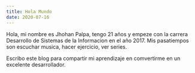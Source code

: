 ```yaml
---
title: Hola Mundo
date: 2020-07-16
---
```


Hola, mi nombre es Jhohan Palpa, tengo 21 años y empeze con la carrera Desarrollo de Sistemas de la Informacion en el año 2017.
Mis pasatiempos son escuchar musica, hacer ejercicio, ver series.

Escribo este blog para compartir mi aprendizaje en comvertirme en un excelente desarrollador.